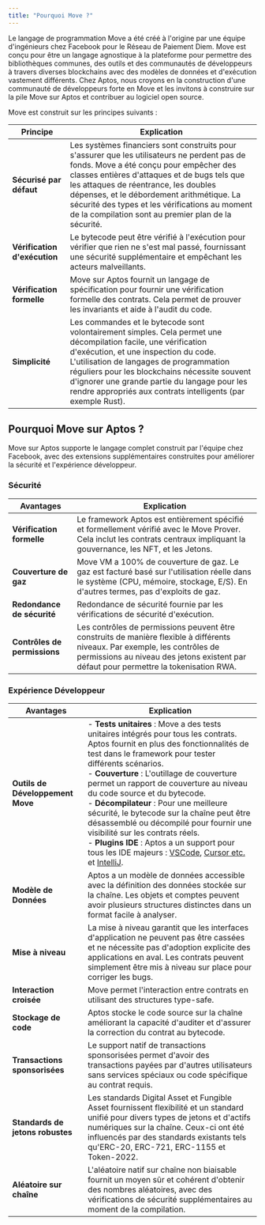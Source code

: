 ```yaml
---
title: "Pourquoi Move ?"
---
```


Le langage de programmation Move a été créé à l'origine par une équipe d'ingénieurs chez
Facebook pour le Réseau de Paiement Diem. Move est conçu pour être un langage agnostique à la plateforme
pour permettre des bibliothèques communes, des outils et des communautés de développeurs à travers
diverses blockchains avec des modèles de données et d'exécution vastement différents.
Chez Aptos, nous croyons en la construction d'une communauté de développeurs forte en Move et les invitons
à construire sur la pile Move sur Aptos et contribuer au logiciel open source.

Move est construit sur les principes suivants :

| **Principe**                | **Explication**                                                                                                                                                                                                                                                                                        |
| --------------------------- | ------------------------------------------------------------------------------------------------------------------------------------------------------------------------------------------------------------------------------------------------------------------------------------------------------ |
| **Sécurisé par défaut**     | Les systèmes financiers sont construits pour s'assurer que les utilisateurs ne perdent pas de fonds. Move a été conçu pour empêcher des classes entières d'attaques et de bugs tels que les attaques de réentrance, les doubles dépenses, et le débordement arithmétique. La sécurité des types et les vérifications au moment de la compilation sont au premier plan de la sécurité. |
| **Vérification d'exécution** | Le bytecode peut être vérifié à l'exécution pour vérifier que rien ne s'est mal passé, fournissant une sécurité supplémentaire et empêchant les acteurs malveillants.                                                                                                                                |
| **Vérification formelle**   | Move sur Aptos fournit un langage de spécification pour fournir une vérification formelle des contrats. Cela permet de prouver les invariants et aide à l'audit du code.                                                                                                                              |
| **Simplicité**              | Les commandes et le bytecode sont volontairement simples. Cela permet une décompilation facile, une vérification d'exécution, et une inspection du code. L'utilisation de langages de programmation réguliers pour les blockchains nécessite souvent d'ignorer une grande partie du langage pour les rendre appropriés aux contrats intelligents (par exemple Rust). |

## Pourquoi Move sur Aptos ?

Move sur Aptos supporte le langage complet construit par l'équipe chez Facebook, avec
des extensions supplémentaires construites pour améliorer la sécurité et l'expérience développeur.

### Sécurité

| **Avantages**               | **Explication**                                                                                                                                         |
| --------------------------- | ------------------------------------------------------------------------------------------------------------------------------------------------------- |
| **Vérification formelle**   | Le framework Aptos est entièrement spécifié et formellement vérifié avec le Move Prover. Cela inclut les contrats centraux impliquant la gouvernance, les NFT, et les Jetons. |
| **Couverture de gaz**       | Move VM a 100% de couverture de gaz. Le gaz est facturé basé sur l'utilisation réelle dans le système (CPU, mémoire, stockage, E/S). En d'autres termes, pas d'exploits de gaz. |
| **Redondance de sécurité**  | Redondance de sécurité fournie par les vérifications de sécurité d'exécution.                                                                           |
| **Contrôles de permissions** | Les contrôles de permissions peuvent être construits de manière flexible à différents niveaux. Par exemple, les contrôles de permissions au niveau des jetons existent par défaut pour permettre la tokenisation RWA. |

### Expérience Développeur

| **Avantages**                    | **Explication**                                                                                                                                                                                                                                                                                                                                                                                                                                                                                                                                                                                                                                                             |
| -------------------------------- | --------------------------------------------------------------------------------------------------------------------------------------------------------------------------------------------------------------------------------------------------------------------------------------------------------------------------------------------------------------------------------------------------------------------------------------------------------------------------------------------------------------------------------------------------------------------------------------------------------------------------------------------------------------------------- |
| **Outils de Développement Move** | - **Tests unitaires** : Move a des tests unitaires intégrés pour tous les contrats. Aptos fournit en plus des fonctionnalités de test dans le framework pour tester différents scénarios. <br /> - **Couverture** : L'outillage de couverture permet un rapport de couverture au niveau du code source et du bytecode. <br /> - **Décompilateur** : Pour une meilleure sécurité, le bytecode sur la chaîne peut être désassemblé ou décompilé pour fournir une visibilité sur les contrats réels. <br /> - **Plugins IDE** : Aptos a un support pour tous les IDE majeurs : [VSCode](https://marketplace.visualstudio.com/items?itemName=AptosLabs.move-on-aptos), [Cursor etc.](https://open-vsx.org/extension/aptoslabs/move-on-aptos) et [IntelliJ](https://plugins.jetbrains.com/plugin/14721-move-on-aptos). |
| **Modèle de Données**            | Aptos a un modèle de données accessible avec la définition des données stockée sur la chaîne. Les objets et comptes peuvent avoir plusieurs structures distinctes dans un format facile à analyser.                                                                                                                                                                                                                                                                                                                                                                                                                                                                      |
| **Mise à niveau**                | La mise à niveau garantit que les interfaces d'application ne peuvent pas être cassées et ne nécessite pas d'adoption explicite des applications en aval. Les contrats peuvent simplement être mis à niveau sur place pour corriger les bugs.                                                                                                                                                                                                                                                                                                                                                                                                                       |
| **Interaction croisée**          | Move permet l'interaction entre contrats en utilisant des structures type-safe.                                                                                                                                                                                                                                                                                                                                                                                                                                                                                                                                                                                         |
| **Stockage de code**             | Aptos stocke le code source sur la chaîne améliorant la capacité d'auditer et d'assurer la correction du contrat au bytecode.                                                                                                                                                                                                                                                                                                                                                                                                                                                                                                                                          |
| **Transactions sponsorisées**    | Le support natif de transactions sponsorisées permet d'avoir des transactions payées par d'autres utilisateurs sans services spéciaux ou code spécifique au contrat requis.                                                                                                                                                                                                                                                                                                                                                                                                                                                                                           |
| **Standards de jetons robustes** | Les standards Digital Asset et Fungible Asset fournissent flexibilité et un standard unifié pour divers types de jetons et d'actifs numériques sur la chaîne. Ceux-ci ont été influencés par des standards existants tels qu'ERC-20, ERC-721, ERC-1155 et Token-2022.                                                                                                                                                                                                                                                                                                                                                                                            |
| **Aléatoire sur chaîne**         | L'aléatoire natif sur chaîne non biaisable fournit un moyen sûr et cohérent d'obtenir des nombres aléatoires, avec des vérifications de sécurité supplémentaires au moment de la compilation.                                                                                                                                                                                                                                                                                                                                                                                                                                                                         |
